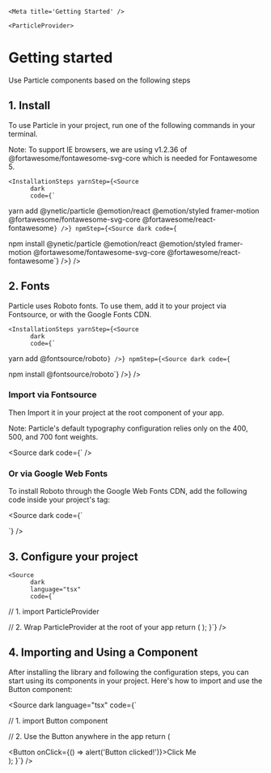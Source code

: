 
    <Meta title='Getting Started' />

    <ParticleProvider>

# Getting started

Use Particle components based on the following steps

## 1. Install

To use Particle in your project, run one of the following commands in your terminal.

<Alert>
  Note: To support IE browsers, we are using v1.2.36 of
  @fortawesome/fontawesome-svg-core which is needed for Fontawesome 5.
</Alert>

    <InstallationSteps yarnStep={<Source
          dark
          code={`

yarn add @ynetic/particle @emotion/react @emotion/styled framer-motion @fortawesome/fontawesome-svg-core @fortawesome/react-fontawesome`}
/>} npmStep={<Source
          dark
          code={`

npm install @ynetic/particle @emotion/react @emotion/styled framer-motion @fortawesome/fontawesome-svg-core @fortawesome/react-fontawesome`}
/>} />

## 2. Fonts

Particle uses Roboto fonts. To use them, add it to your project via Fontsource, or with the Google Fonts CDN.

    <InstallationSteps yarnStep={<Source
          dark
          code={`

yarn add @fontsource/roboto`}
/>} npmStep={<Source
          dark
          code={`

npm install @fontsource/roboto`}
/>} />

### Import via Fontsource

Then Import it in your project at the root component of your app.

<Alert>
  Note: Particle's default typography configuration relies only on the 400, 500,
  and 700 font weights.
</Alert>

<Source
  dark
  code={`
/>

### Or via Google Web Fonts

To install Roboto through the Google Web Fonts CDN, add the following code inside your project's tag:

<Source
  dark
  code={`
<link rel="preconnect" href="https://fonts.googleapis.com" />
<link rel="preconnect" href="https://fonts.gstatic.com" crossorigin />
<link
  rel="stylesheet"
  href="https://fonts.googleapis.com/css2?family=Roboto:wght@400;500;700&display=swap"
/>
`}
/>

## 3. Configure your project

    <Source
          dark
          language="tsx"
          code={`

// 1. import ParticleProvider

  // 2. Wrap ParticleProvider at the root of your app
  return (
    <ParticleProvider>
      <RestOfYourCode />
    </ParticleProvider>
  );
}`} />

## 4. Importing and Using a Component

After installing the library and following the configuration steps, you can start using its components in your project. Here's how to import and use the Button component:

<Source
          dark
          language="tsx"
          code={`

// 1. import Button component

  // 2. Use the Button anywhere in the app
  return (
    <div className='App'>
      <Button onClick={() => alert('Button clicked!')}>Click Me</Button>
    </div>
  );
}`} />

</ParticleProvider>
